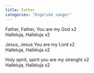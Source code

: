 ```yaml
---
title: Father
categories: "Engelske sanger"
---
```


Father, Father, You are my God x2  
Halleluja, Halleluja x2

Jesus, Jesus You are my Lord x2  
Halleluja, Halleluja x2

Holy spirit, spirit you are my strenght x2  
Halleluja, Halleluja x2

